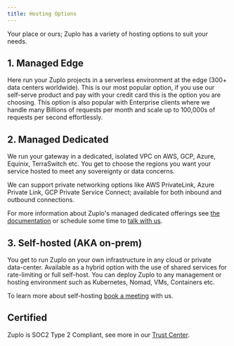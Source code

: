 ```yaml
---
title: Hosting Options
---
```


Your place or ours; Zuplo has a variety of hosting options to suit your needs.

## 1. Managed Edge

Here run your Zuplo projects in a serverless environment at the edge (300+ data
centers worldwide). This is our most popular option, if you use our self-serve
product and pay with your credit card this is the option you are choosing. This
option is also popular with Enterprise clients where we handle many Billions of
requests per month and scale up to 100,000s of requests per second effortlessly.

## 2. Managed Dedicated

We run your gateway in a dedicated, isolated VPC on AWS, GCP, Azure, Equinix,
TerraSwitch etc. You get to choose the regions you want your service hosted to
meet any sovereignty or data concerns.

We can support private networking options like AWS PrivateLink, Azure Private
Link, GCP Private Service Connect; available for both inbound and outbound
connections.

For more information about Zuplo's managed dedicated offerings see
[the documentation](../dedicated/overview.mdx) or schedule some time to
[talk with us](https://book.zuplo.com).

## 3. Self-hosted (AKA on-prem)

You get to run Zuplo on your own infrastructure in any cloud or private
data-center. Available as a hybrid option with the use of shared services for
rate-limiting or full self-host. You can deploy Zuplo to any management or
hosting environment such as Kubernetes, Nomad, VMs, Containers etc.

To learn more about self-hosting [book a meeting](https://zuplo.com/meeting)
with us.

## Certified

Zuplo is SOC2 Type 2 Compliant, see more in our
[Trust Center](https://trust.zuplo.com).
